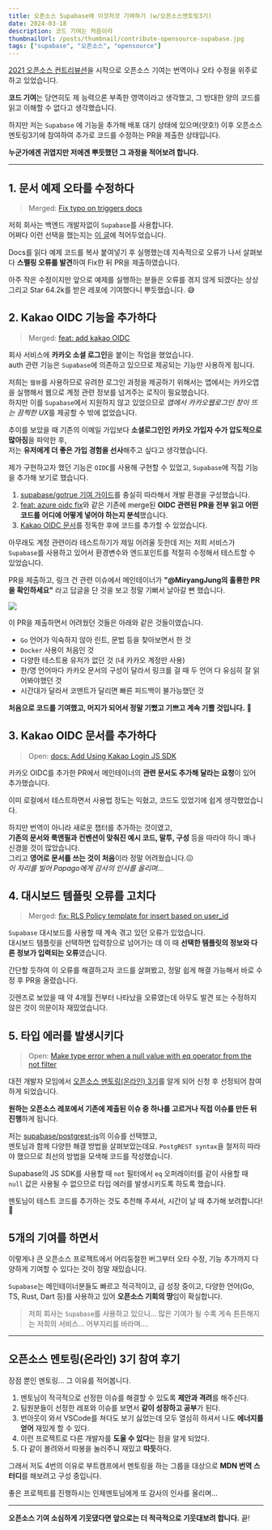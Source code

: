 ```yaml
---
title: 오픈소스 Supabase에 이것저것 기여하기 (w/오픈소스멘토링3기)
date: 2024-03-18
description: 코드 기여는 처음이라
thumbnailUrl: /posts/thumbnail/contribute-opensource-supabase.jpg
tags: ["supabase", "오픈소스", "opensource"]
---
```


[2021 오픈소스 컨트리뷰션](https://www.oss.kr/contribution_academy)을 시작으로 오픈소스 기여는 번역이나 오타 수정을 위주로 하고 있었습니다.

**코드 기여**는 당연히도 제 능력으론 부족한 영역이라고 생각했고, 그 방대한 양의 코드를 읽고 이해할 수 없다고 생각했습니다.

하지만 저는 `Supabase` 에 기능을 추가해 배포 대기 상태에 있으며(얏호!) 이후 오픈소스멘토링3기에 참여하여 추가로 코드를 수정하는 PR을 제출한 상태입니다.

**누군가에겐 귀엽지만 저에겐 뿌듯했던 그 과정을 적어보려 합니다.**

---

## 1. 문서 예제 오타를 수정하다

> Merged: [Fix typo on triggers docs](https://github.com/supabase/supabase/pull/17232)

저희 회사는 백엔드 개발자없이 `Supabase`를 사용합니다.  
어쩌다 이런 선택을 했는지는 [이 글](https://miryang.dev/blog/frontend-in-startup-chosen-things)에 적어두었습니다.

Docs를 읽다 예제 코드를 복사 붙여넣기 후 실행했는데 지속적으로 오류가 나서 살펴보다 **스펠링 오류를 발견**하여 Fix한 뒤 PR을 제출하였습니다.

아주 작은 수정이지만 앞으로 예제를 실행하는 분들은 오류를 겪지 않게 되겠다는 상상 그리고 Star 64.2k를 받은 레포에 기여했다니 뿌듯했습니다. 😅

## 2. Kakao OIDC 기능을 추가하다

> Merged: [feat: add kakao OIDC](https://github.com/supabase/gotrue/pull/1381)

회사 서비스에 **카카오 소셜 로그인**을 붙이는 작업을 했었습니다.  
auth 관련 기능은 `Supabase`에 의존하고 있으므로 제공되는 기능만 사용하게 됩니다.

저희는 `웹뷰`를 사용하므로 유려한 로그인 과정을 제공하기 위해서는 앱에서는 카카오앱을 실행해서 웹으로 계정 관련 정보를 넘겨주는 로직이 필요했습니다.  
하지만 이를 `Supabase`에서 지원하지 않고 있었으므로 *앱에서 카카오웹로그인 창이 뜨는 끔찍한 UX*를 제공할 수 밖에 없었습니다.

추이를 보았을 때 기존의 이메일 가입보다 **소셜로그인인 카카오 가입자 수가 압도적으로 많아짐**을 파악한 후,  
저는 **유저에게 더 좋은 가입 경험을 선사**해주고 싶다고 생각했습니다.

제가 구현하고자 했던 기능은 `OIDC`를 사용해 구현할 수 있었고, `Supabase`에 직접 기능을 추가해 보기로 했습니다.

1. [supabase/gotrue 기여 가이드](https://github.com/supabase/gotrue/blob/master/CONTRIBUTING.md)를 충실히 따라해서 개발 환경을 구성했습니다.
2. [feat: azure oidc fix](https://github.com/supabase/gotrue/pull/1349)와 같은 기존에 merge된 **OIDC 관련된 PR을 전부 읽고 어떤 코드를 어디에 어떻게 넣어야 하는지 분석**했습니다.
3. [Kakao OIDC 문서](https://developers.kakao.com/docs/latest/en/kakaologin/common#oidc-flow)를 정독한 후에 코드를 추가할 수 있었습니다.

아무래도 계정 관련이라 테스트하기가 제일 어려울 듯한데 저는 저희 서비스가 `Supabase`를 사용하고 있어서 환경변수와 엔드포인트를 적절히 수정해서 테스트할 수 있었습니다.

PR을 제출하고, 링크 건 관련 이슈에서 메인테이너가 **"@MiryangJung의 훌륭한 PR을 확인하세요"** 라고 답글을 단 것을 보고 정말 기뻐서 날아갈 뻔 했습니다.

![](/posts/contribute-opensource-supabase/excellent.png)

이 PR을 제출하면서 어려웠던 것들은 아래와 같은 것들이였습니다.

- `Go` 언어가 익숙하지 않아 린트, 문법 등을 찾아보면서 한 것
- `Docker` 사용이 처음인 것
- 다양한 테스트용 유저가 없던 것 (내 카카오 계정만 사용)
- 한/영 언어마다 카카오 문서의 구성이 달라서 링크를 걸 때 두 언어 다 유심히 잘 읽어봐야했던 것
- 시간대가 달라서 코멘트가 달리면 빠른 피드백이 불가능했던 것

**처음으로 코드를 기여했고, 머지가 되어서 정말 기뻤고 기쁘고 계속 기쁠 것입니다.** 🤣

## 3. Kakao OIDC 문서를 추가하다

> Open: [docs: Add Using Kakao Login JS SDK](https://github.com/supabase/supabase/pull/21906)

카카오 OIDC를 추가한 PR에서 메인테이너의 **관련 문서도 추가해 달라는 요청**이 있어 추가했습니다.

이미 로컬에서 테스트하면서 사용법 정도는 익혔고, 코드도 있었기에 쉽게 생각했었습니다.

하지만 번역이 아니라 새로운 챕터를 추가하는 것이였고,  
**기존의 문서와 룩앤필과 컨벤션이 맞춰진 예시 코드, 말투, 구성** 등을 따라야 하니 꽤나 신경쓸 것이 많았습니다.  
그리고 **영어로 문서를 쓰는 것이 처음**이라 정말 어려웠습니다.😖  
_이 자리를 빌어 Papago에게 감사의 인사를 올리며..._

## 4. 대시보드 템플릿 오류를 고치다

> Merged: [fix: RLS Policy template for insert based on user_id](https://github.com/supabase/supabase/pull/21805)

`Supabase` 대시보드를 사용할 때 계속 겪고 있던 오류가 있었습니다.  
대시보드 템플릿을 선택하면 입력창으로 넘어가는 데 이 때 **선택한 템플릿의 정보와 다른 정보가 입력되는 오류**였습니다.

간단할 듯하여 이 오류를 해결하고자 코드를 살펴봤고, 정말 쉽게 해결 가능해서 바로 수정 후 PR을 올렸습니다.

깃렌즈로 보았을 때 약 4개월 전부터 나타났을 오류였는데 아무도 발견 또는 수정하지 않은 것이 의문이자 재밌었습니다.

## 5. 타입 에러를 발생시키다

> Open: [Make type error when a null value with eq operator from the not filter](https://github.com/supabase/postgrest-js/pull/522)

대전 개발자 모임에서 [오픈소스 멘토링(온라인) 3기](https://medium.com/opensource-contributors/%EC%98%A4%ED%94%88%EC%86%8C%EC%8A%A4-%EB%A9%98%ED%86%A0%EB%A7%81-3%EA%B8%B0-%EC%B0%B8%EC%97%AC%EC%9E%90-%EB%AA%A8%EC%A7%91-%EC%98%A4%ED%94%88%EC%86%8C%EC%8A%A4-%EB%A9%98%ED%86%A0%EB%A7%81-3%EA%B8%B0-%EC%B0%B8%EC%97%AC%EC%9E%90%EB%A5%BC-%EB%AA%A8%EC%A7%91%ED%95%A9%EB%8B%88%EB%8B%A4-6d8c334bbbb8)를 알게 되어 신청 후 선정되어 참여하게 되었습니다.

**원하는 오픈소스 레포에서 기존에 제출된 이슈 중 하나를 고르거나 직접 이슈를 만든 뒤 진행**하게 됩니다.

저는 [supabase/postgrest-js](https://github.com/supabase/postgrest-js/issues/485)의 이슈를 선택했고,  
멘토님과 함께 다양한 해결 방법을 살펴보았는데요. `PostgREST syntax`을 철저히 따라야 했으므로 최선의 방법을 모색해 코드를 작성했습니다.

Supabase의 JS SDK를 사용할 때 `not` 필터에서 `eq` 오퍼레이터를 같이 사용할 때 `null` 값은 사용될 수 없으므로 타입 에러를 발생시키도록 하도록 했습니다.

멘토님이 테스트 코드를 추가하는 것도 추천해 주셔서, 시간이 날 때 추가해 보려합니다! 🤩

## 5개의 기여를 하면서

이렇게나 큰 오픈소스 프로젝트에서 어리둥절한 버그부터 오타 수정, 기능 추가까지 다양하게 기여할 수 있다는 것이 정말 재밌습니다.

`Supabase`는 메인테이너분들도 빠르고 적극적이고, 급 성장 중이고, 다양한 언어(Go, TS, Rust, Dart 등)를 사용하고 있어 **오픈소스 기회의 땅**임이 확실합니다.

> 저희 회사는 `Supabase`를 사용하고 있으니... 많은 기여가 될 수록 게속 튼튼해지는 저희의 서비스... 어부지리를 바라며....

---

## 오픈소스 멘토링(온라인) 3기 참여 후기

장점 뿐인 멘토링... 그 이유를 적어봅니다.

1. 멘토님이 적극적으로 선정한 이슈를 해결할 수 있도록 **제안과 격려**를 해주신다.
2. 팀원분들이 선정한 레포와 이슈를 보면서 **같이 성장하고 공부**가 된다.
3. 번아웃이 와서 VSCode를 쳐다도 보기 싫었는데 모두 열심히 하셔서 나도 **에너지를 얻어** 재밌게 할 수 있다.
4. 이런 프로젝트로 다른 개발자를 **도울 수 있다**는 점을 알게 되었다.
5. 다 같이 몰려와서 따봉을 눌러주니 재밌고 **따듯**하다.

그래서 저도 4번의 이유로 부트캠프에서 멘토링을 하는 그룹을 대상으로 **MDN 번역 스터디**를 해보려고 구성 중입니다.

좋은 프로젝트를 진행하시는 인제멘토님에게 또 감사의 인사를 올리며...

---

**오픈소스 기여 소심하게 기웃댔다면 앞으로는 더 적극적으로 기웃대보려 합니다.** 끝!
